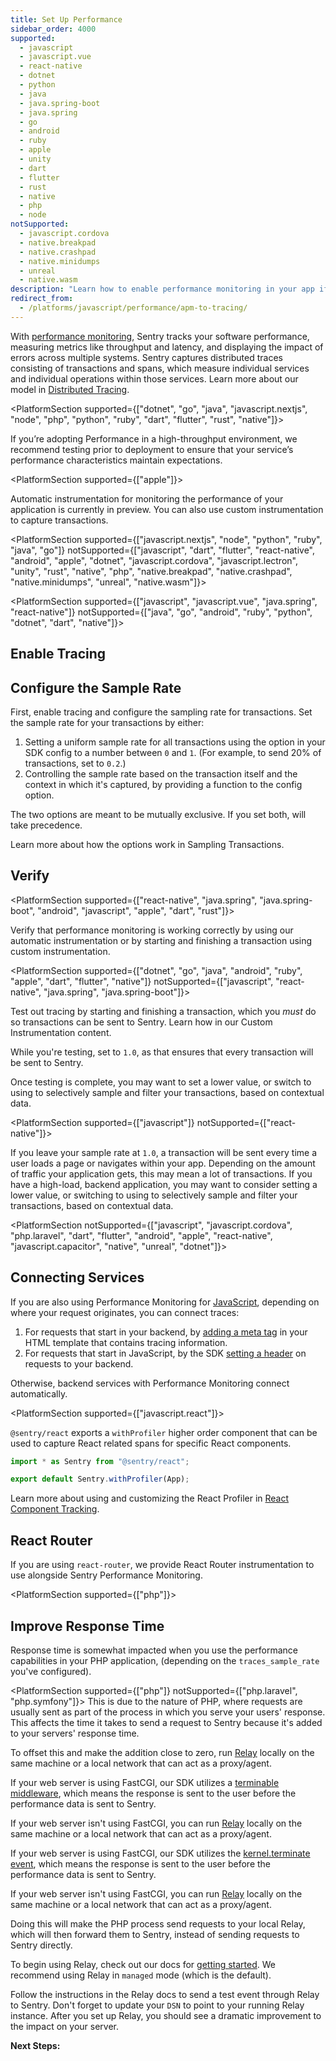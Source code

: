 ```yaml
---
title: Set Up Performance
sidebar_order: 4000
supported:
  - javascript
  - javascript.vue
  - react-native
  - dotnet
  - python
  - java
  - java.spring-boot
  - java.spring
  - go
  - android
  - ruby
  - apple
  - unity
  - dart
  - flutter
  - rust
  - native
  - php
  - node
notSupported:
  - javascript.cordova
  - native.breakpad
  - native.crashpad
  - native.minidumps
  - unreal
  - native.wasm
description: "Learn how to enable performance monitoring in your app if it is not already set up."
redirect_from:
  - /platforms/javascript/performance/apm-to-tracing/
---
```


<!-- Include in `notSupported` any SDK which enables tracing automatically -->

With [performance monitoring](/product/performance/), Sentry tracks your software performance, measuring metrics like throughput and latency, and displaying the impact of errors across multiple systems. Sentry captures distributed traces consisting of transactions and spans, which measure individual services and individual operations within those services. Learn more about our model in [Distributed Tracing](/product/sentry-basics/tracing/distributed-tracing/).

<PlatformSection supported={["dotnet", "go", "java", "javascript.nextjs", "node", "php", "python", "ruby", "dart", "flutter", "rust", "native"]}>
<Note>

If you’re adopting Performance in a high-throughput environment, we recommend testing prior to deployment to ensure that your service’s performance characteristics maintain expectations.

</Note>
</PlatformSection>

<PlatformSection supported={["apple"]}>

Automatic instrumentation for monitoring the performance of your application is currently in preview. You can also use custom instrumentation to capture transactions.

</PlatformSection>

<PlatformSection supported={["javascript.nextjs", "node", "python", "ruby", "java", "go"]} notSupported={["javascript", "dart", "flutter", "react-native", "android", "apple", "dotnet", "javascript.cordova", "javascript.lectron", "unity", "rust", "native", "php", "native.breakpad", "native.crashpad", "native.minidumps", "unreal", "native.wasm"]}>

<Include name="opentelemetry-available.mdx" />

</PlatformSection>

<PlatformSection supported={["javascript", "javascript.vue", "java.spring", "react-native"]} notSupported={["java", "go", "android", "ruby", "python", "dotnet", "dart", "native"]}>

## Enable Tracing

<PlatformContent includePath="performance/enable-tracing" />

</PlatformSection>

## Configure the Sample Rate

First, enable tracing and configure the sampling rate for transactions. Set the sample rate for your transactions by either:

1. Setting a uniform sample rate for all transactions using the <PlatformIdentifier name="traces-sample-rate" /> option in your SDK config to a number between `0` and `1`. (For example, to send 20% of transactions, set <PlatformIdentifier name="traces-sample-rate" /> to `0.2`.)
2. Controlling the sample rate based on the transaction itself and the context in which it's captured, by providing a function to the <PlatformIdentifier name="traces-sampler" /> config option.

The two options are meant to be mutually exclusive. If you set both, <PlatformIdentifier name="traces-sampler" /> will take precedence.

<PlatformContent includePath="performance/configure-sample-rate" />

Learn more about how the options work in <PlatformLink to="/configuration/sampling/">Sampling Transactions</PlatformLink>.

## Verify

<PlatformSection supported={["react-native", "java.spring", "java.spring-boot", "android", "javascript", "apple", "dart", "rust"]}>

Verify that performance monitoring is working correctly by using our <PlatformLink to="/performance/instrumentation/automatic-instrumentation/">automatic instrumentation</PlatformLink> or by starting and finishing a transaction using <PlatformLink to="/performance/instrumentation/custom-instrumentation/">custom instrumentation</PlatformLink>.

</PlatformSection>

<PlatformSection supported={["dotnet", "go", "java", "android", "ruby", "apple", "dart", "flutter", "native"]} notSupported={["javascript", "react-native", "java.spring", "java.spring-boot"]}>

Test out tracing by starting and finishing a transaction, which you _must_ do so transactions can be sent to Sentry. Learn how in our <PlatformLink to="/performance/instrumentation/custom-instrumentation/">Custom Instrumentation</PlatformLink> content.

</PlatformSection>

While you're testing, set <PlatformIdentifier name="traces-sample-rate" /> to `1.0`, as that ensures that every transaction will be sent to Sentry.

Once testing is complete, you may want to set a lower <PlatformIdentifier name="traces-sample-rate" /> value, or switch to using <PlatformIdentifier name="traces-sampler" /> to selectively sample and filter your transactions, based on contextual data.

<PlatformSection supported={["javascript"]} notSupported={["react-native"]}>

If you leave your sample rate at `1.0`, a transaction will be sent every time a user loads a page or navigates within your app. Depending on the amount of traffic your application gets, this may mean a lot of transactions. If you have a high-load, backend application, you may want to consider setting a lower <PlatformIdentifier name="traces-sample-rate" /> value, or switching to using <PlatformIdentifier name="traces-sampler" /> to selectively sample and filter your transactions, based on contextual data.

</PlatformSection>

<!-- notSupported here should be the opposite of whats in common/connect-services.mdx -->

<PlatformSection notSupported={["javascript", "javascript.cordova", "php.laravel", "dart", "flutter", "android", "apple", "react-native", "javascript.capacitor", "native", "unreal", "dotnet"]}>

## Connecting Services

If you are also using Performance Monitoring for [JavaScript](/platforms/javascript/performance/), depending on where your request originates, you can connect traces:

1. For requests that start in your backend, by [adding a meta tag](/platforms/javascript/performance/connect-services/#pageload) in your HTML template that contains tracing information.
2. For requests that start in JavaScript, by the SDK [setting a header](/platforms/javascript/performance/connect-services/#navigation-and-other-xhr-requests) on requests to your backend.

Otherwise, backend services with Performance Monitoring connect automatically.

</PlatformSection>

<PlatformSection supported={["javascript.react"]}>

`@sentry/react` exports a `withProfiler` higher order component that can be used to capture React related spans for specific React components.

```javascript {filename: App.js}
import * as Sentry from "@sentry/react";

export default Sentry.withProfiler(App);
```

Learn more about using and customizing the React Profiler in [React Component Tracking](/platforms/javascript/guides/react/features/component-tracking/).

## React Router

If you are using `react-router`, we provide <PlatformLink to="/configuration/integrations/react-router/">React Router instrumentation</PlatformLink> to use alongside Sentry Performance Monitoring.

</PlatformSection>

<PlatformSection supported={["php"]}>

## Improve Response Time

Response time is somewhat impacted when you use the performance capabilities in your PHP application, (depending on the `traces_sample_rate` you've configured).

<PlatformSection supported={["php"]} notSupported={["php.laravel", "php.symfony"]}>
This is due to the nature of PHP, where requests are usually sent as part of the process in which you serve your users' response. This affects the time it takes to send a request to Sentry because it's added to your servers' response time.

To offset this and make the addition close to zero, run [Relay](/product/relay/getting-started/) locally on the same machine or a local network that can act as a proxy/agent.

</PlatformSection>
<PlatformSection supported={["php.laravel"]}>

If your web server is using FastCGI, our SDK utilizes a [terminable middleware](https://laravel.com/docs/10.x/middleware#terminable-middleware), which means the response is sent to the user before the performance data is sent to Sentry.

If your web server isn't using FastCGI, you can run [Relay](/product/relay/getting-started/) locally on the same machine or a local network that can act as a proxy/agent.

</PlatformSection>
<PlatformSection supported={["php.symfony"]}>

If your web server is using FastCGI, our SDK utilizes the [kernel.terminate event](https://symfony.com/doc/current/components/http_kernel.html#8-the-kernel-terminate-event), which means the response is sent to the user before the performance data is sent to Sentry.

If your web server isn't using FastCGI, you can run [Relay](/product/relay/getting-started/) locally on the same machine or a local network that can act as a proxy/agent.

</PlatformSection>

Doing this will make the PHP process send requests to your local Relay, which will then forward them to Sentry, instead of sending requests to Sentry directly.

To begin using Relay, check out our docs for [getting started](/product/relay/getting-started/).
We recommend using Relay in `managed` mode (which is the default).

Follow the instructions in the Relay docs to send a test event through Relay to Sentry.
Don't forget to update your `DSN` to point to your running Relay instance.
After you set up Relay, you should see a dramatic improvement to the impact on your server.

</PlatformSection>

**Next Steps:**

<PageGrid />
